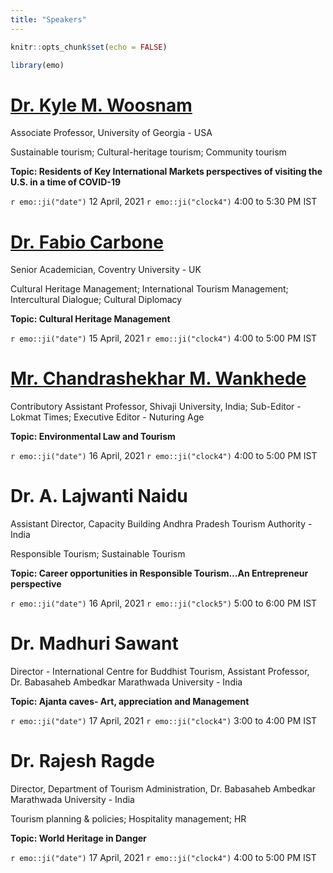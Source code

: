 ```yaml
---
title: "Speakers"
---
```


```r
knitr::opts_chunk$set(echo = FALSE)

library(emo)
```

# [Dr. Kyle M. Woosnam](https://www.warnell.uga.edu/people/faculty/dr-kyle-maurice-woosnam)

Associate Professor, University of Georgia - USA

Sustainable tourism; Cultural-heritage tourism; Community tourism

**Topic: Residents of Key International Markets perspectives of visiting the U.S. in a time of COVID-19**

`r emo::ji("date")` 12 April, 2021 `r emo::ji("clock4")` 4:00 to 5:30 PM IST

# [Dr. Fabio Carbone](https://www.coventry.ac.uk/life-on-campus/staff-directory/business-and-law/dr-fabio-carbone/)

Senior Academician, Coventry University - UK

Cultural Heritage Management; International Tourism Management; Intercultural Dialogue; Cultural Diplomacy

**Topic: Cultural Heritage Management**

`r emo::ji("date")` 15 April, 2021 `r emo::ji("clock4")` 4:00 to 5:00 PM IST

# [Mr. Chandrashekhar M. Wankhede]()

Contributory Assistant Professor, Shivaji University, India; Sub-Editor - Lokmat Times; Executive Editor - Nuturing Age

**Topic: Environmental Law and Tourism**

`r emo::ji("date")` 16 April, 2021 `r emo::ji("clock4")` 4:00 to 5:00 PM IST

# Dr. A. Lajwanti Naidu

Assistant Director, Capacity Building Andhra Pradesh Tourism Authority - India

Responsible Tourism; Sustainable Tourism

**Topic: Career opportunities in Responsible Tourism...An Entrepreneur perspective**

`r emo::ji("date")` 16 April, 2021 `r emo::ji("clock5")` 5:00 to 6:00 PM IST

# Dr. Madhuri Sawant

Director - International Centre for Buddhist Tourism, Assistant Professor, Dr. Babasaheb Ambedkar Marathwada University - India 

**Topic: Ajanta caves- Art, appreciation and Management** 

`r emo::ji("date")` 17 April, 2021 `r emo::ji("clock4")` 3:00 to 4:00 PM IST

# Dr. Rajesh Ragde

Director, Department of Tourism Administration, Dr. Babasaheb Ambedkar Marathwada University - India

Tourism planning & policies; Hospitality management; HR

**Topic: World Heritage in Danger**

`r emo::ji("date")` 17 April, 2021 `r emo::ji("clock4")` 4:00 to 5:00 PM IST
